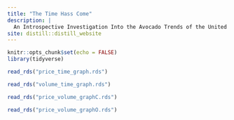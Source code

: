 ```yaml
---
title: "The Time Hass Come"
description: |
  An Introspective Investigation Into the Avocado Trends of the United States of America
site: distill::distill_website
---
```


```r
knitr::opts_chunk$set(echo = FALSE)
library(tidyverse)
```
```r
read_rds("price_time_graph.rds")
```
```r
read_rds("volume_time_graph.rds")
```
```r
read_rds("price_volume_graphC.rds")
```
```r
read_rds("price_volume_graphO.rds")
```